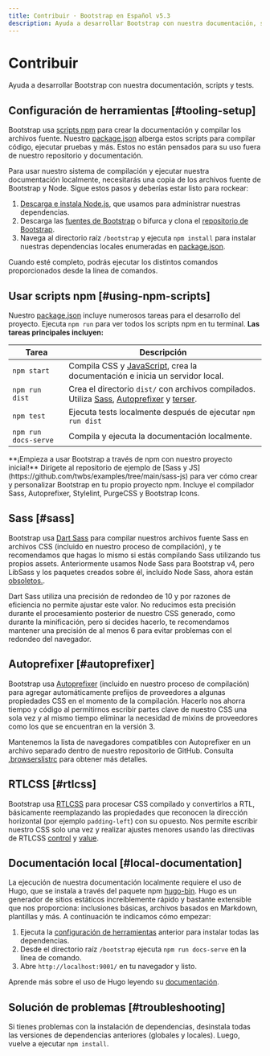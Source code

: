```yaml
---
title: Contribuir · Bootstrap en Español v5.3
description: Ayuda a desarrollar Bootstrap con nuestra documentación, scripts y tests.
---
```


# Contribuir

Ayuda a desarrollar Bootstrap con nuestra documentación, scripts y tests.

## Configuración de herramientas [#tooling-setup]

Bootstrap usa [scripts npm](https://docs.npmjs.com/misc/scripts/) para crear la documentación y compilar los archivos fuente. Nuestro [package.json](https://github.com/twbs/bootstrap/blob/v5.3.2/package.json) alberga estos scripts para compilar código, ejecutar pruebas y más. Estos no están pensados para su uso fuera de nuestro repositorio y documentación.

Para usar nuestro sistema de compilación y ejecutar nuestra documentación localmente, necesitarás una copia de los archivos fuente de Bootstrap y Node. Sigue estos pasos y deberías estar listo para rockear:

1.  [Descarga e instala Node.js](https://nodejs.org/en/download/), que usamos para administrar nuestras dependencias.
2.  Descarga las [fuentes de Bootstrap](https://github.com/twbs/bootstrap/archive/v5.3.2.zip) o bifurca y clona el [repositorio de Bootstrap](https://github.com/twbs/bootstrap).
3.  Navega al directorio raíz `/bootstrap` y ejecuta `npm install` para instalar nuestras dependencias locales enumeradas en [package.json](https://github.com/twbs/bootstrap/blob/v5.3.2/package.json).

Cuando esté completo, podrás ejecutar los distintos comandos proporcionados desde la línea de comandos.

## Usar scripts npm [#using-npm-scripts]

Nuestro [package.json](https://github.com/twbs/bootstrap/blob/v5.3.2/package.json) incluye numerosos tareas para el desarrollo del proyecto. Ejecuta `npm run` para ver todos los scripts npm en tu terminal. **Las tareas principales incluyen:**

| Tarea | Descripción |
| --- | --- |
| `npm start` | Compila CSS y [JavaScript](https://esdocu.dev/javascript), crea la documentación e inicia un servidor local. |
| `npm run dist` | Crea el directorio `dist/` con archivos compilados. Utiliza [Sass](https://sass-lang.com/), [Autoprefixer](https://github.com/postcss/autoprefixer) y [terser](https://github.com/terser/terser). |
| `npm test` | Ejecuta tests localmente después de ejecutar `npm run dist` |
| `npm run docs-serve` | Compila y ejecuta la documentación localmente. |

<Callout type="info" emoji="">
**¡Empieza a usar Bootstrap a través de npm con nuestro proyecto inicial!** Dirígete al repositorio de ejemplo de [Sass y JS](https://github.com/twbs/examples/tree/main/sass-js) para ver cómo crear y personalizar Bootstrap en tu propio proyecto npm. Incluye el compilador Sass, Autoprefixer, Stylelint, PurgeCSS y Bootstrap Icons.
</Callout>

## Sass [#sass]

Bootstrap usa [Dart Sass](https://sass-lang.com/dart-sass) para compilar nuestros archivos fuente Sass en archivos CSS (incluido en nuestro proceso de compilación), y te recomendamos que hagas lo mismo si estás compilando Sass utilizando tus propios assets. Anteriormente usamos Node Sass para Bootstrap v4, pero LibSass y los paquetes creados sobre él, incluido Node Sass, ahora están [obsoletos.](https://sass-lang.com/blog/libsass-is-deprecated).

Dart Sass utiliza una precisión de redondeo de 10 y por razones de eficiencia no permite ajustar este valor. No reducimos esta precisión durante el procesamiento posterior de nuestro CSS generado, como durante la minificación, pero si decides hacerlo, te recomendamos mantener una precisión de al menos 6 para evitar problemas con el redondeo del navegador.

## Autoprefixer [#autoprefixer]

Bootstrap usa [Autoprefixer](https://github.com/postcss/autoprefixer) (incluido en nuestro proceso de compilación) para agregar automáticamente prefijos de proveedores a algunas propiedades CSS en el momento de la compilación. Hacerlo nos ahorra tiempo y código al permitirnos escribir partes clave de nuestro CSS una sola vez y al mismo tiempo eliminar la necesidad de mixins de proveedores como los que se encuentran en la versión 3.

Mantenemos la lista de navegadores compatibles con Autoprefixer en un archivo separado dentro de nuestro repositorio de GitHub. Consulta [.browserslistrc](https://github.com/twbs/bootstrap/blob/v5.3.2/.browserslistrc) para obtener más detalles.

## RTLCSS [#rtlcss]

Bootstrap usa [RTLCSS](https://rtlcss.com/) para procesar CSS compilado y convertirlos a RTL, básicamente reemplazando las propiedades que reconocen la dirección horizontal (por ejemplo `padding-left`) con su opuesto. Nos permite escribir nuestro CSS solo una vez y realizar ajustes menores usando las directivas de RTLCSS [control](https://rtlcss.com/learn/usage-guide/control-directives/) y [value](https://rtlcss.com/learn/usage-guide/value-directives/).

## Documentación local [#local-documentation]

La ejecución de nuestra documentación localmente requiere el uso de Hugo, que se instala a través del paquete npm [hugo-bin](https://www.npmjs.com/package/hugo-bin). Hugo es un generador de sitios estáticos increíblemente rápido y bastante extensible que nos proporciona: inclusiones básicas, archivos basados en Markdown, plantillas y más. A continuación te indicamos cómo empezar:

1.  Ejecuta la [configuración de herramientas](#tooling-setup) anterior para instalar todas las dependencias.
2.  Desde el directorio raíz `/bootstrap` ejecuta `npm run docs-serve` en la línea de comando.
3.  Abre `http://localhost:9001/` en tu navegador y listo.

Aprende más sobre el uso de Hugo leyendo su [documentación](https://gohugo.io/documentation/).

## Solución de problemas [#troubleshooting]

Si tienes problemas con la instalación de dependencias, desinstala todas las versiones de dependencias anteriores (globales y locales). Luego, vuelve a ejecutar `npm install`.